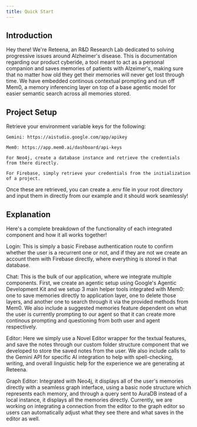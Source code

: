 ```yaml
---
title: Quick Start
---
```


## Introduction

Hey there! We're Reteena, an R&D Research Lab dedicated to solving progressive issues around Alzheimer's disease. This is documentation regarding our product
cyberide, a tool meant to act as a personal companion and saves memories of patients with Alzeimer's, making sure that no matter how old they get their 
memories will never get lost through time. We have embedded continous contextual prompting and run off Mem0, a memory inferencing layer on top of a base 
agentic model for easier semantic search across all memories stored.

## Project Setup

Retrieve your environment variable keys for the following:

    Gemini: https://aistudio.google.com/app/apikey

    Mem0: https://app.mem0.ai/dashboard/api-keys
    
    For Neo4j, create a database instance and retrieve the credentials from there directly.

    For Firebase, simply retrieve your credentials from the initialization of a project.

Once these are retrieved, you can create a .env file in your root directory and input them in directly from our example and it should work seamlessly!

## Explanation

Here's a complete breakdown of the functionality of each integrated component and how it all works together!

Login: This is simply a basic Firebase authentication route to confirm whether the user is a recurrent one or not, and if they are not we create an account them with Firebase directly, where everything is stored in that database.

Chat: This is the bulk of our application, where we integrate multiple components. First, we create an agentic setup using Google's Agentic Development Kit and we setup 3 main helper tools integrated with Mem0: one to save memories 
directly to application layer, one to delete those layers, and another one to search through it via the provided methods from Mem0. We also include a suggested memories feature dependent on what the user is currently prompting to our 
agent so that it can create more continous prompting and questioning from both user and agent respectively.

Editor: Here we simply use a Novel Editor wrapper for the textual features, and save the notes through our custom folder structure component that we developed to store the saved notes from the user. We also include calls to the Gemini API 
for specific AI integration to help with spell-checking, writing, and overall linguistic help for the experience we are generating at Reteena.

Graph Editor: Integrated with Neo4j, it displays all of the user's memories directly with a seamless graph interface, using a basic node structure which represents each memory, and through a query sent to AuraDB instead of a local 
instance, it displays all the memories directly. Currently, we are working on integrating a connection from the editor to the graph editor so users can automatically adjust what they see there and what saves in the editor as well.
